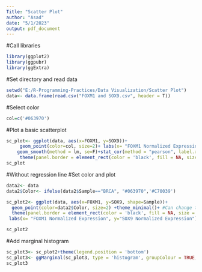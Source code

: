 ---
Title: "Scatter Plot"
author: "Asad"
date: "5/1/2023"
output: pdf_document
---
#Call libraries
```{r}
library(ggplot2)
library(ggpubr)
library(ggExtra)
```

#Set directory and read data
```{r}
setwd("E:/R-Programming-Practices/Data Visualization/Scatter Plot")
data<- data.frame(read.csv("FOXM1 and SOX9.csv", header = T))
```

#Select color
```{r}
col=c('#063970')
```

#Plot a basic scatterplot
```{r}
sc_plot<- ggplot(data, aes(x=FOXM1, y=SOX9))+
     geom_point(color=col, size=2)+ labs(x= "FOXM1 Normalized Expression", y="SOX9 Normalized Expression")+ 
    geom_smooth(method = lm, se=F)+stat_cor(method = "pearson", label.x = 0, label.y = 1000)+theme_minimal()+ #Can change to spearman
     theme(panel.border = element_rect(color = 'black', fill = NA, size = 1))
sc_plot
```

#Without regression line
#Set color and plot
```{r}
data2<- data
data2$Color<- ifelse(data2$Sample=="BRCA", "#063970",'#C70039')  

sc_plot2<- ggplot(data, aes(x=FOXM1, y=SOX9, shape=Sample))+
  geom_point(color=data2$Color, size=2) +theme_minimal()+ #Can change to spearman
  theme(panel.border = element_rect(color = 'black', fill = NA, size = 1))+ 
 labs(x= "FOXM1 Normalized Expression", y="SOX9 Normalized Expression")

sc_plot2
```

#Add marginal histogram

```{r}
sc_plot3<- sc_plot2+theme(legend.position = 'bottom')
sc_plot3<- ggMarginal(sc_plot3, type = 'histogram', groupColour = TRUE, groupFill = TRUE)
sc_plot3
```
